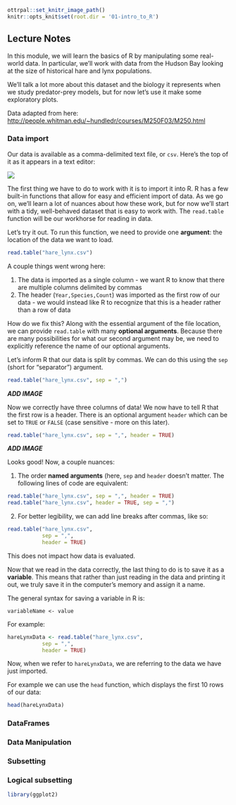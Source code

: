 ```r
ottrpal::set_knitr_image_path()
knitr::opts_knit$set(root.dir = '01-intro_to_R')
```

## Lecture Notes 

In this module, we will learn the basics of R by manipulating some real-world data. In particular, we'll work with data from the Hudson Bay looking at the size of historical hare and lynx populations.

We'll talk a lot more about this dataset and the biology it represents when we study predator-prey models, but for now let's use it make some exploratory plots.

Data adapted from here: <http://people.whitman.edu/~hundledr/courses/M250F03/M250.html>

### Data import

Our data is available as a comma-delimited text file, or `csv`. Here's the top of it as it appears in a text editor:

![](01-intro_to_R/img/csv_head.png)

The first thing we have to do to work with it is to import it into R. R has a few built-in functions that allow for easy and efficient import of data. As we go on, we'll learn a lot of nuances about how these work, but for now we'll start with a tidy, well-behaved dataset that is easy to work with. The `read.table` function will be our workhorse for reading in data.

Let's try it out. To run this function, we need to provide one **argument**: the location of the data we want to load.

```r
read.table("hare_lynx.csv")
```

A couple things went wrong here:

1.  The data is imported as a single column - we want R to know that there are multiple columns delimited by commas
2.  The header (`Year,Species,Count`) was imported as the first row of our data - we would instead like R to recognize that this is a header rather than a row of data

How do we fix this? Along with the essential argument of the file location, we can provide `read.table` with many **optional arguments**. Because there are many possibilities for what our second argument may be, we need to explicitly reference the name of our optional arguments.

Let's inform R that our data is split by commas. We can do this using the `sep` (short for "separator") argument.

```r
read.table("hare_lynx.csv", sep = ",")
```

***ADD IMAGE***

Now we correctly have three columns of data! We now have to tell R that the first row is a header. There is an optional argument `header` which can be set to `TRUE` or `FALSE` (case sensitive - more on this later).

```r
read.table("hare_lynx.csv", sep = ",", header = TRUE)
```

***ADD IMAGE***

Looks good! Now, a couple nuances:

1.  The order **named arguments** (here, `sep` and `header` doesn't matter. The following lines of code are equivalent:

```r
read.table("hare_lynx.csv", sep = ",", header = TRUE)
read.table("hare_lynx.csv", header = TRUE, sep = ",")
```

2.  For better legibility, we can add line breaks after commas, like so:

```r
read.table("hare_lynx.csv", 
           sep = ",", 
           header = TRUE)
```

This does not impact how data is evaluated.

Now that we read in the data correctly, the last thing to do is to save it as a **variable**. This means that rather than just reading in the data and printing it out, we truly save it in the computer's memory and assign it a name. 

The general syntax for saving a variable in R is:

`variableName <- value`

For example:

```r
hareLynxData <- read.table("hare_lynx.csv", 
           sep = ",", 
           header = TRUE)
```

Now, when we refer to `hareLynxData`, we are referring to the data we have just imported. 

For example we can use the `head` function, which displays the first 10 rows of our data: 

```r
head(hareLynxData)
```

### DataFrames

### Data Manipulation

### Subsetting

### Logical subsetting

```r
library(ggplot2)

```
